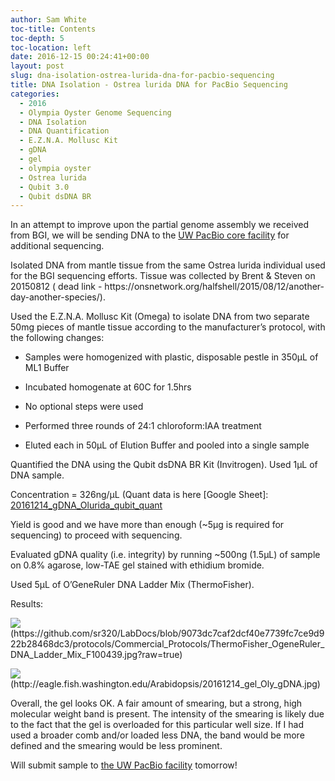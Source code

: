 ```yaml
---
author: Sam White
toc-title: Contents
toc-depth: 5
toc-location: left
date: 2016-12-15 00:24:41+00:00
layout: post
slug: dna-isolation-ostrea-lurida-dna-for-pacbio-sequencing
title: DNA Isolation - Ostrea lurida DNA for PacBio Sequencing
categories:
  - 2016
  - Olympia Oyster Genome Sequencing
  - DNA Isolation
  - DNA Quantification
  - E.Z.N.A. Mollusc Kit
  - gDNA
  - gel
  - olympia oyster
  - Ostrea lurida
  - Qubit 3.0
  - Qubit dsDNA BR
---
```


In an attempt to improve upon the partial genome assembly we received from BGI, we will be sending DNA to the [UW PacBio core facility](https://pacbio.gs.washington.edu/) for additional sequencing.

Isolated DNA from mantle tissue from the same Ostrea lurida individual used for the BGI sequencing efforts. Tissue was collected by Brent & Steven on 20150812 ( dead link - https://onsnetwork.org/halfshell/2015/08/12/another-day-another-species/).

Used the E.Z.N.A. Mollusc Kit (Omega) to isolate DNA from two separate 50mg pieces of mantle tissue according to the manufacturer's protocol, with the following changes:




    
  * Samples were homogenized with plastic, disposable pestle in 350μL of ML1 Buffer

    
  * Incubated homogenate at 60C for 1.5hrs

    
  * No optional steps were used

    
  * Performed three rounds of 24:1 chloroform:IAA treatment

    
  * Eluted each in 50μL of Elution Buffer and pooled into a single sample



Quantified the DNA using the Qubit dsDNA BR Kit (Invitrogen). Used 1μL of DNA sample.

Concentration = 326ng/μL (Quant data is here [Google Sheet]: [20161214_gDNA_Olurida_qubit_quant](https://docs.google.com/spreadsheets/d/1KklkRZYSbHOx6CCIG9thUC5p1e4a8w1NUXKlKzwf1NI/edit?usp=sharing)

Yield is good and we have more than enough (~5μg is required for sequencing) to proceed with sequencing.

Evaluated gDNA quality (i.e. integrity) by running ~500ng (1.5μL) of sample on 0.8% agarose, low-TAE gel stained with ethidium bromide.

Used 5μL of O'GeneRuler DNA Ladder Mix (ThermoFisher).

Results:

![](https://github.com/sr320/LabDocs/blob/9073dc7caf2dcf40e7739fc7ce9d922b28468dc3/protocols/Commercial_Protocols/ThermoFisher_OgeneRuler_DNA_Ladder_Mix_F100439.jpg?raw=true)(https://github.com/sr320/LabDocs/blob/9073dc7caf2dcf40e7739fc7ce9d922b28468dc3/protocols/Commercial_Protocols/ThermoFisher_OgeneRuler_DNA_Ladder_Mix_F100439.jpg?raw=true)



![](https://eagle.fish.washington.edu/Arabidopsis/20161214_gel_Oly_gDNA.jpg)(http://eagle.fish.washington.edu/Arabidopsis/20161214_gel_Oly_gDNA.jpg)



Overall, the gel looks OK. A fair amount of smearing, but a strong, high molecular weight band is present. The intensity of the smearing is likely due to the fact that the gel is overloaded for this particular well size. If I had used a broader comb and/or loaded less DNA, the band would be more defined and the smearing would be less prominent.

Will submit sample to [the UW PacBio facility](https://pacbio.gs.washington.edu/) tomorrow!
